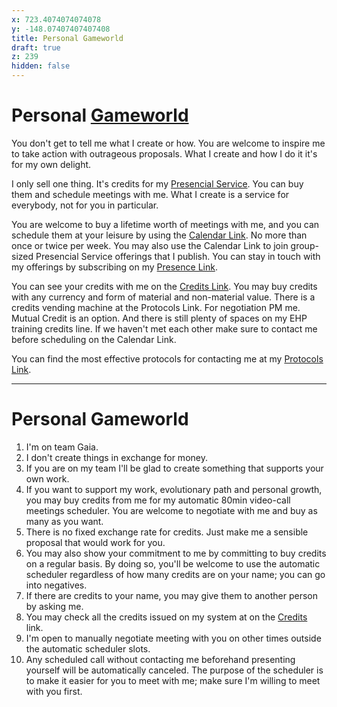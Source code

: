 ```yaml
---
x: 723.4074074074078
y: -148.07407407407408
title: Personal Gameworld
draft: true
z: 239
hidden: false
---
```


# Personal [Gameworld](#gameworld)

You don't get to tell me what I create or how. You are welcome to inspire
me to take action with outrageous proposals. What I create and how I do it
it's for my own delight.

I only sell one thing. It's credits for my [Presencial Service](#presencial-service).
You can buy them and schedule meetings with me. What I create is a service
for everybody, not for you in particular.

You are welcome to buy a lifetime worth of meetings with me, and you can
schedule them at your leisure by using the [Calendar Link](#scheduler). No more than
once or twice per week. You may also use the Calendar Link to join
group-sized Presencial Service offerings that I publish. You can stay in
touch with my offerings by subscribing on my [Presence Link](#presence).

You can see your credits with me on the [Credits Link](#credits). You may buy credits
with any currency and form of material and non-material value. There is a
credits vending machine at the Protocols Link. For negotiation PM me.
Mutual Credit is an option. And there is still plenty of spaces on my EHP
training credits line. If we haven't met each other make sure to contact
me before scheduling on the Calendar Link.

You can find the most effective protocols for contacting me at my
[Protocols Link](#protocols).



------------

# Personal Gameworld

1. I'm on team Gaia.
2. I don't create things in exchange for money.
3. If you are on my team I'll be glad to create something that supports your own work.
4. If you want to support my work, evolutionary path and personal growth, you may buy credits from me
   for my automatic 80min video-call meetings scheduler. You are welcome to negotiate with me and buy as many as you want.
5. There is no fixed exchange rate for credits. Just make me a sensible proposal that would work for you.
6. You may also show your commitment to me by committing to buy credits on a regular basis. By doing so, you'll be
   welcome to use the automatic scheduler regardless of how many credits are on your name; you can go into negatives.
7. If there are credits to your name, you may give them to another person by asking me.
8. You may check all the credits issued on my system at on the [Credits](#credits) link.
9. I'm open to manually negotiate meeting with you on other times outside the automatic scheduler slots.
10.  Any scheduled call without contacting me beforehand presenting yourself will be automatically canceled. The purpose
     of the scheduler is to make it easier for you to meet with me; make sure I'm willing to meet with you first.

